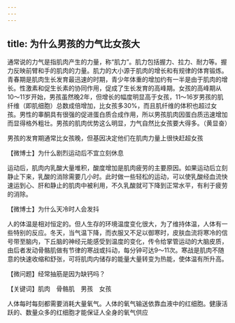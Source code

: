```yaml
---
---
---
```

title: 为什么男孩的力气比女孩大
---




通常说的力气是指肌肉产生的力量，称“肌力”。肌力包括握力、拉力、耐力等。握力反映前臂和手的肌肉的力量。肌力的大小源于肌肉的增长和有规律的体育锻炼。青春期是肌肉生长发育最迅速的时期，青少年体重的增加约有一半是由于肌肉的增长。性激素和促生长素的协同作用，促成了生长发育的高峰期。女孩的高峰期从10～11岁开始，男孩虽然晚2年，但增长的幅度明显高于女孩，11～16岁男孩的肌纤维（即肌细胞）总数成倍增加，比女孩多30%，而且肌纤维的体积也超过女孩。男性的睾酮具有很强的促进蛋白质合成作用，所以男孩肌肉因蛋白质迅速增加而显得格外粗壮。男孩的肌肉优势这么明显，力气自然比女孩要大得多。（黄显奋）

男孩的发育期通常比女孩晚，但基因决定他们在肌肉力量上很快赶超女孩





【微博士】为什么剧烈运动后不宜立刻休息

运动后，肌肉内乳酸大量堆积，酸度增加是肌肉疲劳的主要原因。如果运动后立刻静止下来，乳酸的消除需要几小时。此时做一些轻松的运动，可以使乳酸经血流快速运到心、肝和静止的肌肉中被利用，不久乳酸就可下降到正常水平，有利于疲劳的消除。

【微博士】为什么天冷时人会发抖

人的体温是相对恒定的。但人生存的环境温度变化很大，为了维持体温，人体有一些特别的反应。冬天，当气温下降，而衣服又不足以御寒时，皮肤血流将寒冷的信号带至脑内，下丘脑的神经元能感受到温度的变化，传令给掌管运动的大脑皮质，由后者发动骨骼肌做有节律的寒战或抖动，每分钟可达9～11次。寒战是肌肉不随意的快速收缩和舒张，可将肌肉内储存的能量大量转变为热能，使体温有所升高。

【微问题】经常抽筋是因为缺钙吗？

【关键词】肌肉　骨骼肌　男孩　女孩





人体每时每刻都需要消耗大量氧气。人体的氧气输送依靠血液中的红细胞。健康活跃的、数量众多的红细胞才能保证人全身的氧气供应